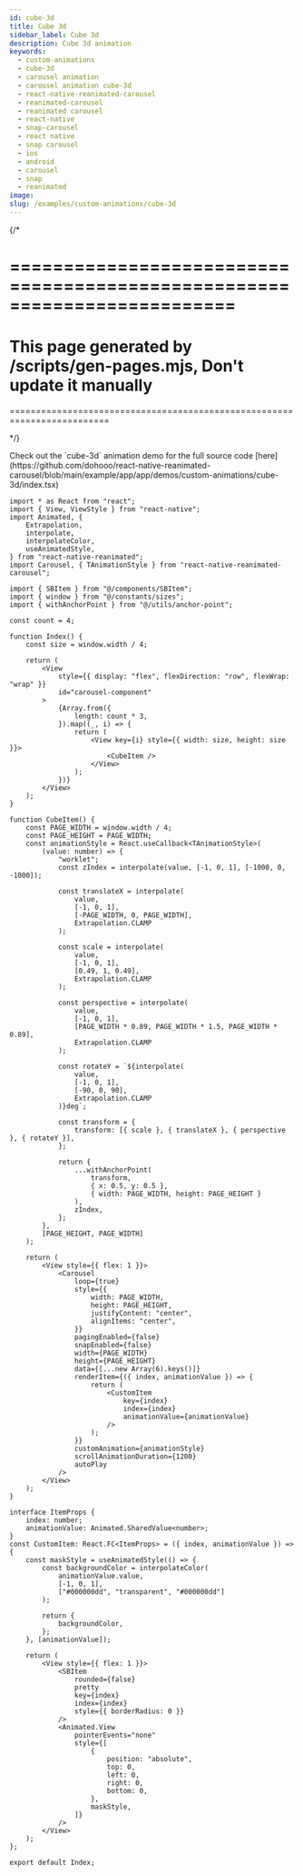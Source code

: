 ```yaml
---
id: cube-3d
title: Cube 3d
sidebar_label: Cube 3d
description: Cube 3d animation
keywords:
  - custom-animations
  - cube-3d
  - carousel animation
  - carousel animation cube-3d
  - react-native-reanimated-carousel
  - reanimated-carousel
  - reanimated carousel
  - react-native
  - snap-carousel
  - react native
  - snap carousel
  - ios
  - android
  - carousel
  - snap
  - reanimated
image:
slug: /examples/custom-animations/cube-3d
---
```


{/* 

=========================================================================
=========================================================================
This page generated by /scripts/gen-pages.mjs, Don't update it manually 
=========================================================================
=========================================================================

*/}


<Callout emoji="👾">
  Check out the `cube-3d` animation demo for the full source code [here](https://github.com/dohooo/react-native-reanimated-carousel/blob/main/example/app/app/demos/custom-animations/cube-3d/index.tsx)
</Callout>

<Demo pagePath='/demos/custom-animations/cube-3d' />

```tsx copy
import * as React from "react";
import { View, ViewStyle } from "react-native";
import Animated, {
	Extrapolation,
	interpolate,
	interpolateColor,
	useAnimatedStyle,
} from "react-native-reanimated";
import Carousel, { TAnimationStyle } from "react-native-reanimated-carousel";

import { SBItem } from "@/components/SBItem";
import { window } from "@/constants/sizes";
import { withAnchorPoint } from "@/utils/anchor-point";

const count = 4;

function Index() {
	const size = window.width / 4;

	return (
		<View
			style={{ display: "flex", flexDirection: "row", flexWrap: "wrap" }}
			id="carousel-component"
		>
			{Array.from({
				length: count * 3,
			}).map((_, i) => {
				return (
					<View key={i} style={{ width: size, height: size }}>
						<CubeItem />
					</View>
				);
			})}
		</View>
	);
}

function CubeItem() {
	const PAGE_WIDTH = window.width / 4;
	const PAGE_HEIGHT = PAGE_WIDTH;
	const animationStyle = React.useCallback<TAnimationStyle>(
		(value: number) => {
			"worklet";
			const zIndex = interpolate(value, [-1, 0, 1], [-1000, 0, -1000]);

			const translateX = interpolate(
				value,
				[-1, 0, 1],
				[-PAGE_WIDTH, 0, PAGE_WIDTH],
				Extrapolation.CLAMP
			);

			const scale = interpolate(
				value,
				[-1, 0, 1],
				[0.49, 1, 0.49],
				Extrapolation.CLAMP
			);

			const perspective = interpolate(
				value,
				[-1, 0, 1],
				[PAGE_WIDTH * 0.89, PAGE_WIDTH * 1.5, PAGE_WIDTH * 0.89],
				Extrapolation.CLAMP
			);

			const rotateY = `${interpolate(
				value,
				[-1, 0, 1],
				[-90, 0, 90],
				Extrapolation.CLAMP
			)}deg`;

			const transform = {
				transform: [{ scale }, { translateX }, { perspective }, { rotateY }],
			};

			return {
				...withAnchorPoint(
					transform,
					{ x: 0.5, y: 0.5 },
					{ width: PAGE_WIDTH, height: PAGE_HEIGHT }
				),
				zIndex,
			};
		},
		[PAGE_HEIGHT, PAGE_WIDTH]
	);

	return (
		<View style={{ flex: 1 }}>
			<Carousel
				loop={true}
				style={{
					width: PAGE_WIDTH,
					height: PAGE_HEIGHT,
					justifyContent: "center",
					alignItems: "center",
				}}
				pagingEnabled={false}
				snapEnabled={false}
				width={PAGE_WIDTH}
				height={PAGE_HEIGHT}
				data={[...new Array(6).keys()]}
				renderItem={({ index, animationValue }) => {
					return (
						<CustomItem
							key={index}
							index={index}
							animationValue={animationValue}
						/>
					);
				}}
				customAnimation={animationStyle}
				scrollAnimationDuration={1200}
				autoPlay
			/>
		</View>
	);
}

interface ItemProps {
	index: number;
	animationValue: Animated.SharedValue<number>;
}
const CustomItem: React.FC<ItemProps> = ({ index, animationValue }) => {
	const maskStyle = useAnimatedStyle(() => {
		const backgroundColor = interpolateColor(
			animationValue.value,
			[-1, 0, 1],
			["#000000dd", "transparent", "#000000dd"]
		);

		return {
			backgroundColor,
		};
	}, [animationValue]);

	return (
		<View style={{ flex: 1 }}>
			<SBItem
				rounded={false}
				pretty
				key={index}
				index={index}
				style={{ borderRadius: 0 }}
			/>
			<Animated.View
				pointerEvents="none"
				style={[
					{
						position: "absolute",
						top: 0,
						left: 0,
						right: 0,
						bottom: 0,
					},
					maskStyle,
				]}
			/>
		</View>
	);
};

export default Index;

```